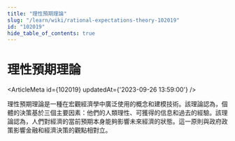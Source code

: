 ```yaml
---
title: "理性預期理論"
slug: "/learn/wiki/rational-expectations-theory-102019"
id: "102019"
hide_table_of_contents: true
---
```



# 理性預期理論

<ArticleMeta id={102019} updatedAt={'2023-09-26 13:59:00'} />
<div className='border-solid border-b border-t-0 my-4 border-[var(--ifm-color-gray-300)]' />

理性預期理論是一種在宏觀經濟學中廣泛使用的概念和建模技術。該理論認為，個體的決策基於三個主要因素：他們的人類理性、可獲得的信息和過去的經驗。該理論認為，人們對經濟的當前預期本身能夠影響未來經濟的狀態。這一原則與政府政策影響金融和經濟決策的觀點相對立。
